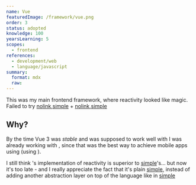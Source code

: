```yaml
---
name: Vue
featuredImage: /framework/vue.png
order: 3
status: adopted
knowledge: 100
yearsLearning: 5
scopes:
  - frontend
references:
  - development/web
  - language/javascript
summary:
  format: mdx
  raw:
---
```


This was my main frontend framework, where reactivity looked like magic. Failed to try [nolink,simple](framework/vue) + [nolink,simple](language/typescript)

## Why?

By the time Vue 3 was _stable_ and was supposed to work well with [](language/typescript) I was already working with [](framework/react), since that was the best way to achieve mobile apps using (using [](framework/react-native)).

I still think [](framework/vue)'s implementation of reactivity is superior to [simple](framework/react)'s... but now it's too late - and I really appreciate the fact that it's plain [simple](language/typescript), instead of adding another abstraction layer on top of the language like in [simple](framework/vue)
